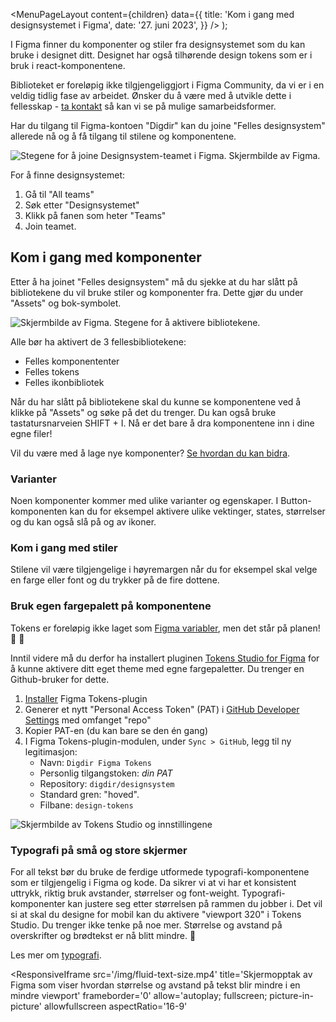 
<Meta
  title='Kom i gang med designsystemet i Figma'
  description='Beskrivelse'
/>

  <MenuPageLayout
    content={children}
    data={{
      title: 'Kom i gang med designsystemet i Figma',
      date: '27. juni 2023',
    }}
  />
);

I Figma finner du komponenter og stiler fra designsystemet som du kan bruke i designet ditt. Designet har også tilhørende design tokens som er i bruk i react-komponentene.

Biblioteket er foreløpig ikke tilgjengeliggjort i Figma Community, da vi er i en veldig tidlig fase av arbeidet. Ønsker du å være med å utvikle dette i fellesskap - [ta kontakt](mailto:designsystem@digdir.no) så kan vi se på mulige samarbeidsformer.

Har du tilgang til Figma-kontoen "Digdir" kan du joine "Felles designsystem" allerede nå og å få tilgang til stilene og komponentene.

![Stegene for å joine Designsystem-teamet i Figma. Skjermbilde av Figma.](/img/join-team.png)

For å finne designsystemet:

1. Gå til "All teams"
2. Søk etter "Designsystemet"
3. Klikk på fanen som heter "Teams"
4. Join teamet.

## Kom i gang med komponenter

Etter å ha joinet "Felles designsystem" må du sjekke at du har slått på bibliotekene du vil bruke stiler og komponenter fra. Dette gjør du under "Assets" og bok-symbolet.

![Skjermbilde av Figma. Stegene for å aktivere bibliotekene.](/img/activate-library.png)

Alle bør ha aktivert de 3 fellesbibliotekene:

- Felles komponententer
- Felles tokens
- Felles ikonbibliotek

Når du har slått på bibliotekene skal du kunne se komponentene ved å klikke på "Assets" og søke på det du trenger. Du kan også bruke tastatursnarveien SHIFT + I. Nå er det bare å dra komponentene inn i dine egne filer!

Vil du være med å lage nye komponenter? [Se hvordan du kan bidra](/grunnleggende/for-designere/bidra-i-figma).

### Varianter

Noen komponenter kommer med ulike varianter og egenskaper. I Button-komponenten kan du for eksempel aktivere ulike vektinger, states, størrelser og du kan også slå på og av ikoner.

### Kom i gang med stiler

Stilene vil være tilgjengelige i høyremargen når du for eksempel skal velge en farge eller font og du trykker på de fire dottene.

### Bruk egen fargepalett på komponentene

Tokens er foreløpig ikke laget som [Figma variabler](https://docs.tokens.studio/variables/creating-variables), men det står på planen! 🙌 🤩

Inntil videre må du derfor ha installert pluginen [Tokens Studio for Figma](https://docs.tokens.studio/) for å kunne aktivere ditt eget theme med egne fargepaletter. Du trenger en Github-bruker for dette.

1. [Installer](<https://www.figma.com/community/plugin/843461159747178978/Tokens-Studio-for-Figma-(Figma-Tokens)>) Figma Tokens-plugin
1. Generer et nytt "Personal Access Token" (PAT) i [GitHub Developer Settings](https://github.com/settings/tokens) med omfanget "repo"
1. Kopier PAT-en (du kan bare se den én gang)
1. I Figma Tokens-plugin-modulen, under `Sync > GitHub`, legg til ny legitimasjon:
   - Navn: `Digdir Figma Tokens`
   - Personlig tilgangstoken: _din PAT_
   - Repository: `digdir/designsystem`
   - Standard gren: "hoved".
   - Filbane: `design-tokens`

![Skjermbilde av Tokens Studio og innstillingene](/img/connect-tokens-studio-to-git.png)

### Typografi på små og store skjermer

For all tekst bør du bruke de ferdige utformede typografi-komponentene som er tilgjengelig i Figma og kode. Da sikrer vi at vi har et konsistent uttrykk, riktig bruk avstander, størrelser og font-weight. Typografi-komponenter kan justere seg etter størrelsen på rammen du jobber i. Det vil si at skal du designe for mobil kan du aktivere "viewport 320" i Tokens Studio. Du trenger ikke tenke på noe mer. Størrelse og avstand på overskrifter og brødtekst er nå blitt mindre. 🙌

Les mer om [typografi](/grunnleggende/designelementer/typografi).

<ResponsiveIframe
  src='/img/fluid-text-size.mp4'
  title='Skjermopptak av Figma som viser hvordan størrelse og avstand på tekst blir mindre i en mindre viewport'
  frameborder='0'
  allow='autoplay; fullscreen; picture-in-picture'
  allowfullscreen
  aspectRatio='16-9'
></ResponsiveIframe>
